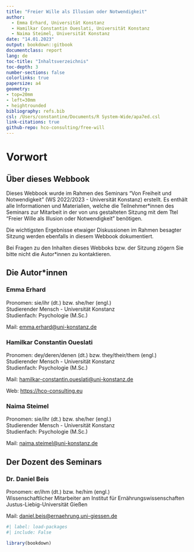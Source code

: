 ```yaml
---
title: "Freier Wille als Illusion oder Notwendigkeit"
author:
  - Emma Erhard, Universität Konstanz
  - Hamilkar Constantin Oueslati, Universität Konstanz
  - Naima Steimel, Universität Konstanz
date: "14.01.2023"
output: bookdown::gitbook
documentclass: report
lang: de
toc-title: "Inhaltsverzeichnis"
toc-depth: 3
number-sections: false
colorlinks: true
papersize: a4
geometry:
- top=20mm
- left=30mm
- heightrounded
bibliography: refs.bib
csl: /Users/constantine/Documents/R System-Wide/apa7ed.csl
link-citations: true
github-repo: hco-consulting/free-will
---
```


# Vorwort {.unnumbered}

## Über dieses Webbook {.unnumbered}

Dieses Webbook wurde im Rahmen des Seminars "Von Freiheit und Notwendigkeit" (WS 2022/2023 - Universität Konstanz) erstellt.
Es enthält alle Informationen und Materialien, welche die Teilnehmer*innen des Seminars zur Mitarbeit in der von uns gestalteten Sitzung mit dem Ttel "Freier Wille als Illusion oder Notwendigkeit" benötigen. 

Die wichtigsten Ergebnisse etwaiger Diskussionen im Rahmen besagter Sitzung werden ebenfalls in diesem Webbook dokumentiert.

Bei Fragen zu den Inhalten dieses Webboks bzw. der Sitzung zögern Sie bitte nicht die Autor*innen zu kontaktieren.

## Die Autor\*innen {.unnumbered}

### Emma Erhard {.unnumbered}

Pronomen: sie/ihr (dt.) bzw. she/her (engl.)\
Studierender Mensch - Universität Konstanz\
Studienfach: Psychologie (M.Sc.)\

Mail: [emma.erhard\@uni-konstanz.de](mailto:emma.erhard@uni-konstanz.de?subject=Freier%20Wille%20als%20Illusion%20oder%20Notwendigkeit "Mail an Emma Erhard")

### Hamilkar Constantin Oueslati {.unnumbered}

Pronomen: dey/deren/denen (dt.) bzw. they/their/them (engl.)\
Studierender Mensch - Universität Konstanz\
Studienfach: Psychologie (M.Sc.)\

Mail: [hamilkar-constantin.oueslati\@uni-konstanz.de](mailto:hamilkar-constantin.oueslati@uni-konstanz.de?subject=Freier%20Wille%20als%20Illusion%20oder%20Notwendigkeit "Mail an Hamilkar Constantin Oueslati")

Web: <https://hco-consulting.eu>

### Naima Steimel {.unnumbered}

Pronomen: sie/ihr (dt.) bzw. she/her (engl.)\
Studierender Mensch - Universität Konstanz\
Studienfach: Psychologie (M.Sc.)\

Mail: [naima.steimel\@uni-konstanz.de](mailto:naima.steimel@uni-konstanz.de?subject=Freier%20Wille%20als%20Illusion%20oder%20Notwendigkeit "Mail an Naima Steimel")

## Der Dozent des Seminars {.unnumbered}

### Dr. Daniel Beis {.unnumbered}

Pronomen: er/ihm (dt.) bzw. he/him (engl.)\
Wissenschaftlicher Mitarbeiter am Institut für Ernährungswissenschaften\
Justus-Liebig-Universität Gießen\

Mail: [daniel.beis\@ernaehrung.uni-giessen.de](mailto:\?subject=Seminar%20Freier%20Wille%20als%20Illusion%20oder%20Notwendigkeit%20-%20Universität%20Konstanz "Mail an Dr. Daniel Beis")

```r
#| label: load-packages
#| include: False

library(bookdown)

```
